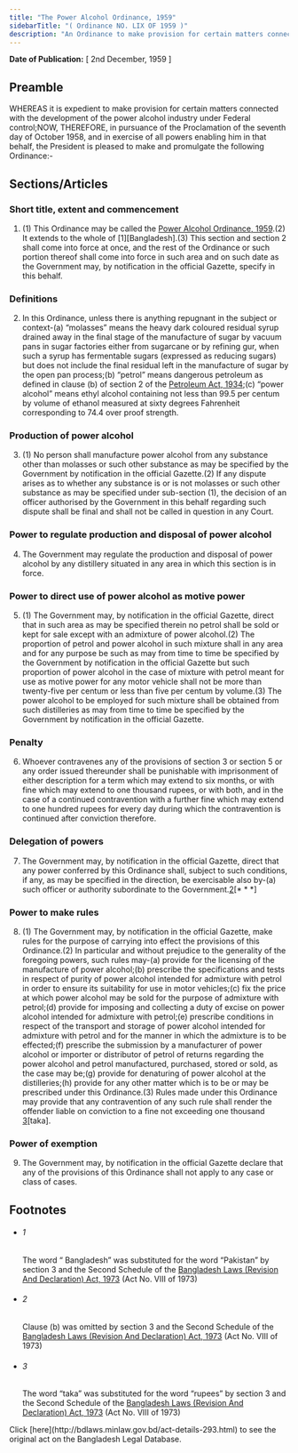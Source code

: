 ```yaml
---
title: "The Power Alcohol Ordinance, 1959"
sidebarTitle: "( Ordinance NO. LIX OF 1959 )"
description: "An Ordinance to make provision for certain matters connected with the development of the power alcohol industry.♣"
---
```


**Date of Publication:** [ 2nd December, 1959 ]

## Preamble

WHEREAS it is expedient to make provision for certain matters connected with the development of the power alcohol industry under Federal control;NOW, THEREFORE, in pursuance of the Proclamation of the seventh day of October 1958, and in exercise of all powers enabling him in that behalf, the President is pleased to make and promulgate the following Ordinance:-

## Sections/Articles

### Short title, extent and commencement

1. (1) This Ordinance may be called the [Power Alcohol Ordinance, 1959](/laws/act-293 "Power Alcohol Ordinance, 1959").(2) It extends to the whole of [1][Bangladesh].(3) This section and section 2 shall come into force at once, and the rest of the Ordinance or such portion thereof shall come into force in such area and on such date as the Government may, by notification in the official Gazette, specify in this behalf.

### Definitions

2. In this Ordinance, unless there is anything repugnant in the subject or context-(a) “molasses” means the heavy dark coloured residual syrup drained away in the final stage of the manufacture of sugar by vacuum pans in sugar factories either from sugarcane or by refining gur, when such a syrup has fermentable sugars (expressed as reducing sugars) but does not include the final residual left in the manufacture of sugar by the open pan process;(b) “petrol” means dangerous petroleum as defined in clause (b) of section 2 of the [Petroleum Act, 1934](/laws/act-166 "Petroleum Act, 1934");(c) “power alcohol” means ethyl alcohol containing not less than 99.5 per centum by volume of ethanol measured at sixty degrees Fahrenheit corresponding to 74.4 over proof strength.

### Production of power alcohol

3. (1) No person shall manufacture power alcohol from any substance other than molasses or such other substance as may be specified by the Government by notification in the official Gazette.(2) If any dispute arises as to whether any substance is or is not molasses or such other substance as may be specified under sub-section (1), the decision of an officer authorised by the Government in this behalf regarding such dispute shall be final and shall not be called in question in any Court.

### Power to regulate production and disposal of power alcohol

4. The Government may regulate the production and disposal of power alcohol by any distillery situated in any area in which this section is in force.

### Power to direct use of power alcohol as motive power

5. (1) The Government may, by notification in the official Gazette, direct that in such area as may be specified therein no petrol shall be sold or kept for sale except with an admixture of power alcohol.(2) The proportion of petrol and power alcohol in such mixture shall in any area and for any purpose be such as may from time to time be specified by the Government by notification in the official Gazette but such proportion of power alcohol in the case of mixture with petrol meant for use as motive power for any motor vehicle shall not be more than twenty-five per centum or less than five per centum by volume.(3) The power alcohol to be employed for such mixture shall be obtained from such distilleries as may from time to time be specified by the Government by notification in the official Gazette.

### Penalty

6. Whoever contravenes any of the provisions of section 3 or section 5 or any order issued thereunder shall be punishable with imprisonment of either description for a term which may extend to six months, or with fine which may extend to one thousand rupees, or with both, and in the case of a continued contravention with a further fine which may extend to one hundred rupees for every day during which the contravention is continued after conviction therefore.

### Delegation of powers

7. The Government may, by notification in the official Gazette, direct that any power conferred by this Ordinance shall, subject to such conditions, if any, as may be specified in the direction, be exercisable also by-(a) such officer or authority subordinate to the Government.[2](1)[\* \* \*]

### Power to make rules

8. (1) The Government may, by notification in the official Gazette, make rules for the purpose of carrying into effect the provisions of this Ordinance.(2) In particular and without prejudice to the generality of the foregoing powers, such rules may-(a) provide for the licensing of the manufacture of power alcohol;(b) prescribe the specifications and tests in respect of purity of power alcohol intended for admixture with petrol in order to ensure its suitability for use in motor vehicles;(c) fix the price at which power alcohol may be sold for the purpose of admixture with petrol;(d) provide for imposing and collecting a duty of excise on power alcohol intended for admixture with petrol;(e) prescribe conditions in respect of the transport and storage of power alcohol intended for admixture with petrol and for the manner in which the admixture is to be effected;(f) prescribe the submission by a manufacturer of power alcohol or importer or distributor of petrol of returns regarding the power alcohol and petrol manufactured, purchased, stored or sold, as the case may be;(g) provide for denaturing of power alcohol at the distilleries;(h) provide for any other matter which is to be or may be prescribed under this Ordinance.(3) Rules made under this Ordinance may provide that any contravention of any such rule shall render the offender liable on conviction to a fine not exceeding one thousand [3](1)[taka].

### Power of exemption

9. The Government may, by notification in the official Gazette declare that any of the provisions of this Ordinance shall not apply to any case or class of cases.

## Footnotes

- ###### 1

  The word “ Bangladesh” was substituted for the word “Pakistan” by section 3 and the Second Schedule of the [Bangladesh Laws (Revision And Declaration) Act, 1973](/laws/act-430 "Bangladesh Laws (Revision And Declaration) Act, 1973") (Act No. VIII of 1973)

- ###### 2

  Clause (b) was omitted by section 3 and the Second Schedule of the [Bangladesh Laws (Revision And Declaration) Act, 1973](/laws/act-430 "Bangladesh Laws (Revision And Declaration) Act, 1973") (Act No. VIII of 1973)

- ###### 3

  The word “taka” was substituted for the word “rupees” by section 3 and the Second Schedule of the [Bangladesh Laws (Revision And Declaration) Act, 1973](/laws/act-430 "Bangladesh Laws (Revision And Declaration) Act, 1973") (Act No. VIII of 1973)

<Note>
  Click [here](http://bdlaws.minlaw.gov.bd/act-details-293.html) to see the original act on the Bangladesh Legal Database.
</Note>
